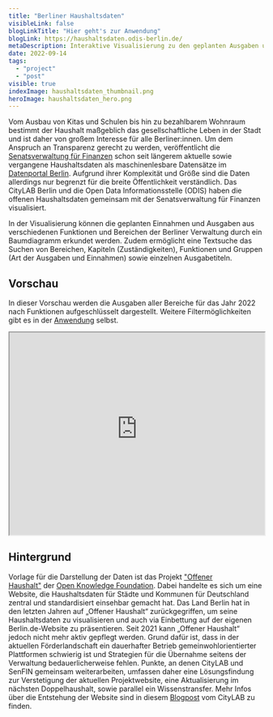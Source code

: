 ```yaml
---
title: "Berliner Haushaltsdaten"
visibleLink: false
blogLinkTitle: "Hier geht's zur Anwendung"
blogLink: https://haushaltsdaten.odis-berlin.de/
metaDescription: Interaktive Visualisierung zu den geplanten Ausgaben und Einnahmen des Landes Berlin
date: 2022-09-14
tags:
  - "project"
  - "post"
visible: true
indexImage: haushaltsdaten_thumbnail.png
heroImage: haushaltsdaten_hero.png
---
```


Vom Ausbau von Kitas und Schulen bis hin zu bezahlbarem Wohnraum bestimmt der Haushalt maßgeblich das gesellschaftliche Leben in der Stadt und ist daher von großem Interesse für alle Berliner:innen. Um dem Anspruch an Transparenz gerecht zu werden, veröffentlicht die [Senatsverwaltung für Finanzen](https://www.berlin.de/sen/finanzen/) schon seit längerem aktuelle sowie vergangene Haushaltsdaten als maschinenlesbare Datensätze im [Datenportal Berlin](https://daten.berlin.de/tags/haushalt). Aufgrund ihrer Komplexität und Größe sind die Daten allerdings nur begrenzt für die breite Öffentlichkeit verständlich. Das CityLAB Berlin und die Open Data Informationsstelle (ODIS) haben die offenen Haushaltsdaten gemeinsam mit der Senatsverwaltung für Finanzen visualisiert.

In der Visualisierung können die geplanten Einnahmen und Ausgaben aus verschiedenen Funktionen und Bereichen der Berliner Verwaltung durch ein Baumdiagramm erkundet werden. Zudem ermöglicht eine Textsuche das Suchen von Bereichen, Kapiteln (Zuständigkeiten), Funktionen und Gruppen (Art der Ausgaben und Einnahmen) sowie einzelnen Ausgabetiteln.

## Vorschau

In dieser Vorschau werden die Ausgaben aller Bereiche für das Jahr 2022 nach Funktionen aufgeschlüsselt dargestellt. Weitere Filtermöglichkeiten gibt es in der [Anwendung](https://haushaltsdaten.odis-berlin.de/visualisierung) selbst.

<iframe
  src="https://haushaltsdaten.odis-berlin.de/share"
  width="100%"
  height="400px"
  title="My file"
></iframe>

## Hintergrund

Vorlage für die Darstellung der Daten ist das Projekt ["Offener Haushalt"](https://offenerhaushalt.de/) der [Open Knowledge Foundation](https://okfn.de/). Dabei handelte es sich um eine Website, die Haushaltsdaten für Städte und Kommunen für Deutschland zentral und standardisiert einsehbar gemacht hat. Das Land Berlin hat in den letzten Jahren auf „Offener Haushalt“ zurückgegriffen, um seine Haushaltsdaten zu visualisieren und auch via Einbettung auf der eigenen Berlin.de-Website zu präsentieren. Seit 2021 kann „Offener Haushalt“ jedoch nicht mehr aktiv gepflegt werden. Grund dafür ist, dass in der aktuellen Förderlandschaft ein dauerhafter Betrieb gemeinwohlorientierter Plattformen schwierig ist und Strategien für die Übernahme seitens der Verwaltung bedauerlicherweise fehlen. Punkte, an denen CityLAB und SenFIN gemeinsam weiterarbeiten, umfassen daher eine Lösungsfindung zur Verstetigung der aktuellen Projektwebsite, eine Aktualisierung im nächsten Doppelhaushalt, sowie parallel ein Wissenstransfer. Mehr Infos über die Entstehung der Website sind in diesem [Blogpost](https://citylab-berlin.org/de/blog/ein-blick-in-berlins-geldbeutel/) vom CityLAB zu finden.
